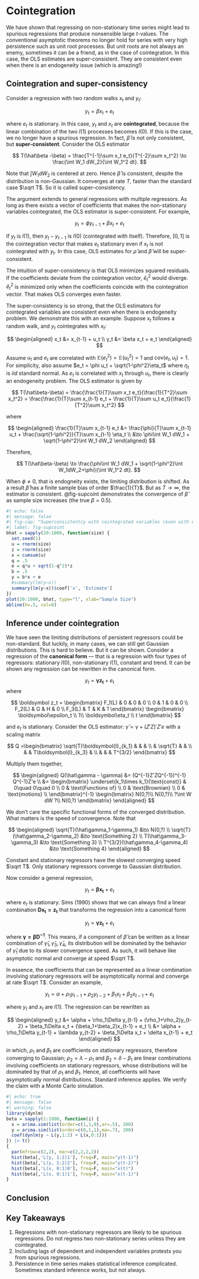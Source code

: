 # Cointegration {#sec-coint}

We have shown that regressing on non-stationary time series might lead
to spurious regressions that produce nonsensible large $t$-values. The
conventional asymptotic theorems no longer hold for series with very
high persistence such as unit root processes. But unit roots are not
always an enemy, sometimes it can be a friend, as in the case of
cointegration. In this case, the OLS estimates are super-consistent.
They are consistent even when there is an endogeneity issue (which is
amazing!)

## Cointegration and super-consistency

Consider a regression with two random walks $x_t$ and $y_t$:

$$
y_t = \beta x_t + e_t
$$

where $e_t$ is stationary. In this case, $y_t$ and $x_t$ are
**cointegrated**, because the linear combination of the two $I(1)$
processes becomes $I(0)$. If this is the case, we no longer have a
spurious regression. In fact, $\hat\beta$ is not only consistent, but
**super-consistent**. Consider the OLS estimator

$$
T(\hat\beta -\beta) = \frac{T^{-1}\sum x_t e_t}{T^{-2}\sum x_t^2} 
\to \frac{\int W_1 dW_2}{\int W_1^2 dt}.
$$

Note that $\int W_1 dW_2$ is centered at zero. Hence $\hat\beta$ is
consistent, despite the distribution is non-Gaussian. It converges at
rate $T$, faster than the standard case $\sqrt T$. So it is called
super-consistency.

The argument extends to general regressions with multiple regressors. As
long as there exists a vector of coefficients that makes the
non-stationary variables cointegrated, the OLS estimator is
super-consistent. For example,

$$
y_t = \phi y_{t-1} + \beta x_t + e_t
$$

If $y_t$ is $I(1)$, then $y_t - y_{t-1}$ is $I(0)$ (cointegrated with
itself). Therefore, $[0, 1]$ is the cointegration vector that makes
$e_t$ stationary even if $x_t$ is not cointegrated with $y_t$. In this
case, OLS estimates for $\hat\rho$ and $\hat\beta$ will be
super-consistent.

The intuition of super-consistency is that OLS minimizes squared
residuals. If the coefficients deviate from the cointegration vector,
$\hat e_t^2$ would diverge. $\hat e_t^2$ is minimized only when the
coefficients coincide with the cointegration vector. That makes OLS
converges even faster.

The super-consistency is so strong, that the OLS estimators for
cointegrated variables are consistent even when there is endogeneity
problem. We demonstrate this with an example. Suppose $x_t$ follows a
random walk, and $y_t$ cointegrates with $x_t$:

$$
\begin{aligned}
x_t &= x_{t-1} + u_t \\
y_t &= \beta x_t + e_t
\end{aligned}
$$

Assume $u_t$ and $e_t$ are correlated with
$\mathbb E (e_t^2)=\mathbb E (u_t^2)=1$ and $\text{cov}(e_t,u_t)=1$. For
simplicity, also assume $e_t = \phi u_t + \sqrt{1-\phi^2}\eta_t$ where
$\eta_t$ is $iid$ standard normal. As $e_t$ is correlated with $x_t$
through $u_t$, there is clearly an endogeneity problem. The OLS
estimator is given by

$$
T(\hat\beta-\beta) = \frac{\frac{1}{T}\sum x_t e_t}{\frac{1}{T^2}\sum x_t^2}
= \frac{\frac{1}{T}\sum x_{t-1} e_t + \frac{1}{T}\sum u_t e_t}{\frac{1}{T^2}\sum x_t^2}
$$

where

$$
\begin{aligned}
\frac{1}{T}\sum x_{t-1} e_t &= \frac{\phi}{T}\sum x_{t-1} u_t + \frac{\sqrt{1-\phi^2}}{T}\sum x_{t-1} \eta_t \\
&\to \phi\int W_1 dW_1 + \sqrt{1-\phi^2}\int W_1 dW_2
\end{aligned}
$$

Therefore,

$$
T(\hat\beta-\beta) \to \frac{\phi\int W_1 dW_1 + \sqrt{1-\phi^2}\int W_1dW_2+\phi}{\int W_1^2 dt}.
$$

When $\phi\neq 0$, that is endogneity exists, the limiting distribution
is shifted. As a result $\hat\beta$ has a finite sample bias of order
$\frac{1}{T}$. But as $T\to\infty$, the estimator is consistent.
@fig-supcoint demonstrates the convergence of $\hat\beta$ as sample size
increases (the true $\beta=0.5$).

```r
#| echo: false
#| message: false
#| fig-cap: "Superconsistentcy with cointegrated variables (even with endogeneity)"
#| label: fig-supcoint
bhat = sapply(20:1000, function(size) {
  set.seed(1)
  u = rnorm(size)
  z = rnorm(size)
  x = cumsum(u)
  q = .5
  e = q*u + sqrt(1-q^2)*z
  b = .5
  y = b*x + e
  #summary(lm(y~x))
  summary(lm(y~x))$coef['x', 'Estimate']
})
plot(20:1000, bhat, type="l", xlab="Sample Size")
abline(h=.5, col=8)
```

## Inference under cointegration

We have seen the limiting distributions of persistent regressors could
be non-standard. But luckily, in many cases, we can still get Gaussian
distributions. This is hard to believe. But it can be shown. Consider a
regression of the **canonical form** --- that is a regression with four
types of regressors: stationary $I(0)$, non-stationary $I(1)$, constant
and trend. It can be shown any regression can be rewritten in the
canonical form.

$$
y_t = \boldsymbol{\gamma z_t} + e_t
$$ where

$$
\boldsymbol z_t = 
\begin{bmatrix}
F_1(L) & 0 & 0 & 0 \\
0 & 1 & 0 & 0 \\
F_2(L) & G & H & 0 \\
F_3(L) & T & K & 1
\end{bmatrix}
\begin{bmatrix}
\boldsymbol\epsilon_t \\
1\\
\boldsymbol\eta_t \\
t
\end{bmatrix}
$$

and $e_t$ is stationary. Consider the OLS estimator:
$\hat\gamma=\gamma + (Z'Z)'Z'e$ with a scaling matrix

$$
Q =\begin{bmatrix}
\sqrt{T}\boldsymbol{I}_{k_1} & & & \\
& \sqrt{T} & & \\
& & T\boldsymbol{I}_{k_3} & \\
& & & T^{3/2}
\end{bmatrix}
$$

Multiply them together,

$$
\begin{aligned}
Q(\hat\gamma - \gamma) &= (Q^{-1}Z'ZQ^{-1})^{-1} Q^{-1}Z'e \\
&= \begin{bmatrix} 
\underset{k_1\times k_1}{\text{const}} & 0\quad 0\quad 0 \\
0 & \text{Functions of} \\
0 & \text{Brownian} \\
0 & \text{motions} \\
\end{bmatrix}^{-1}
\begin{bmatrix}
N(0,?)\\
N(0,?)\\
?\int W dW ?\\
N(0,?)
\end{bmatrix}
\end{aligned}
$$

We don't care the specific functional forms of the converged
distribution. What matters is the speed of convergence. Note that

$$
\begin{aligned}
\sqrt{T}(\hat\gamma_1-\gamma_1) &\to N(0,?) \\
\sqrt{T}(\hat\gamma_2-\gamma_2) &\to \text{Something 2} \\
T(\hat\gamma_3-\gamma_3) &\to \text{Something 3} \\
T^{3/2}(\hat\gamma_4-\gamma_4) &\to \text{Something 4} 
\end{aligned}
$$

Constant and stationary regressors have the slowest converging speed
$\sqrt T$. Only stationary regressors converge to Gaussian distribution.

Now consider a general regression,

$$
y_t = \boldsymbol{\beta x_t} + e_t
$$

where $e_t$ is stationary. Sims (1990) shows that we can always find a
linear combination $\boldsymbol{Dx_t=z_t}$ that transforms the
regression into a canonical form

$$
y_t = \boldsymbol{\gamma z_t} + e_t
$$

where $\boldsymbol{\gamma=\beta D^{-1}}$. This means, if a component of
$\hat\beta$ can be written as a linear combination of
$\hat\gamma_1, \hat\gamma_3, \hat\gamma_4$, its distribution will be
dominated by the behavior of $\hat\gamma_1$ due to its slower
convergence speed. As such, it will behave like asymptotic normal and
converge at speed $\sqrt T$.

In essence, the coefficients that can be represented as a linear
combination involving stationary regressors will be asymptotically
normal and converge at rate $\sqrt T$. Consider an example,

$$
y_t = \alpha + \rho_1 y_{t-1} + \rho_2 y_{t-2} + \beta_1 x_t + \beta_2 x_{t-1} + e_t
$$

where $y_t$ and $x_t$ are $I(1)$. The regression can be rewritten as

$$
\begin{aligned}
y_t &= \alpha + \rho_1\Delta y_{t-1} + (\rho_1+\rho_2)y_{t-2} + \beta_1\Delta x_t + (\beta_1+\beta_2)x_{t-1} + e_t \\
&= \alpha + \rho_1\Delta y_{t-1} + \lambda y_{t-2} + \beta_1\Delta x_t + \delta x_{t-1} + e_t 
\end{aligned}
$$

in which, $\rho_1$ and $\beta_1$ are coefficients on stationary
regressors, therefore converging to Gaussian; $\rho_2=\lambda-\rho_1$
and $\beta_2=\delta-\beta_1$ are linear combinations involving
coefficients on stationary regressors, whose distributions will be
dominated by that of $\rho_1$ and $\beta_1$. Hence, all coefficients
will have asymptotically normal distributions. Standard inference
applies. We verify the claim with a Monte Carlo simulation.

```r
#| echo: true
#| message: false
#| warning: false
library(dynlm)
beta = sapply(1:1000, function(i) {
  x = arima.sim(list(order=c(1,1,0),ar=.5), 200)
  y = arima.sim(list(order=c(0,1,1),ma=.7), 200)
  coef(dynlm(y ~ L(y,1:2) + L(x,0:1)))
}) |> t() 
{
  par(mfrow=c(2,2), mar=c(2,2,2,2))
  hist(beta[,'L(y, 1:2)1'], freq=F, main="y(t-1)")
  hist(beta[,'L(y, 1:2)2'], freq=F, main="y(t-2)")
  hist(beta[,'L(x, 0:1)0'], freq=F, main="x(t)")
  hist(beta[,'L(x, 0:1)1'], freq=F, main="x(t-1)")
}
```

## Conclusion

::: {.callout-important icon="false"}
## Key Takeaways

1.  Regressions with non-stationary regressors are likely to be spurious
    regressions. Do not regress two non-stationary series unless they
    are cointegrated.
2.  Including lags of dependent and independent variables protests you
    from spurious regressions.
3.  Persistence in time series makes statistical inference complicated.
    Sometimes standard inference works, but not always.
:::
